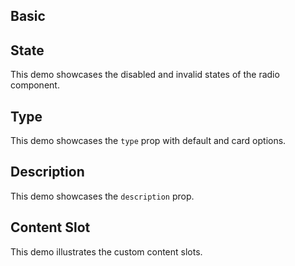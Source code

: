 
## Basic

<Basic />

## State

This demo showcases the disabled and invalid states of the radio component.

<State />

## Type

This demo showcases the `type` prop with default and card options.

<Type />

## Description

This demo showcases the `description` prop.

<Description />

## Content Slot

This demo illustrates the custom content slots.

<ContentSlot />